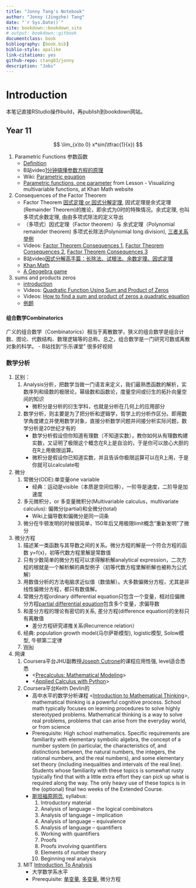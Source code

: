 ```yaml
--- 
title: "Jonny Tang's Notebook"
author: "Jonny (Jingzhe) Tang"
date: "`r Sys.Date()`"
site: bookdown::bookdown_site
# output: bookdown::gitbook
documentclass: book
bibliography: [book.bib]
biblio-style: apalike
link-citations: yes
github-repo: ctang83/jonny
description: "Jobs"
---
```


# Introduction

本笔记直接RStudio操作build，再publish到bookdown网站。


## Year 11

$$
 \lim_{x\to 0} x*sin(\tfrac{1}{x}) 
$$

1. Parametric Functions 参数函数
	- [Definition](https://xaktly.com/ParametricEquations.html)
	- B站video[1分钟搞懂参数方程的原理](https://www.bilibili.com/video/BV1BL4y1F7JQ/?share_source=copy_web&vd_source=e42e20ab1743b1f80efcaa18a191ac13)
	- Wiki: [Parametric equation](https://en.wikipedia.org/wiki/Parametric_equation)
	- [Parametric functions, one parameter](https://www.khanacademy.org/math/multivariable-calculus/thinking-about-multivariable-function/ways-to-represent-multivariable-functions/a/parametric-functions) from Lesson - Visualizing multivariable functions, <Multivariable calculus> at Khan Math website
1. Consequences of the Factor Theorem 
	- Factor Theorem [因式定理 or 因式分解定理](https://baike.baidu.com/item/%E5%9B%A0%E5%BC%8F%E5%AE%9A%E7%90%86/284832), 因式定理是余式定理(Remainder Theorem)的推论，即余式为0时的特殊情况。余式定理, 也叫多项式余数定理, 由由多项式除法的定义导出
	- （多项式）因式定理（Factor theorem）与 余式定理（Polynomial remainder theorem) 多项式长除法(Polynomial long division), [三者关系举例](https://blog.csdn.net/lanchunhui/article/details/77140600)
	- Videos: [Factor Theorem Consequences 1](https://www.youtube.com/watch?v=QXc3vGQG1nk), [Factor Theorem Consequences 2](https://www.youtube.com/watch?v=ILwIlwfIpZQ), [Factor Theorem Consequences 3](https://www.youtube.com/watch?v=pjIeXjm2Fdk)
	- B站video[因式分解高手篇：长除法、试根法、余数定理、因式定理](https://www.bilibili.com/video/BV1Ti4y1M7fJ/?spm_id_from=333.337.search-card.all.click&vd_source=4bb452a07b47a412d37d165e5ff0e9b3)
	- [Khan Math](https://www.khanacademy.org/math/algebra2/x2ec2f6f830c9fb89:poly-div/x2ec2f6f830c9fb89:remainder-theorem/v/polynomial-remainder-theorem-to-test-factor)
	- [A Geogebra game](https://www.geogebra.org/m/xzuGMC8t#material/tmT7PzGu)
1. sums and products zeros
	- [introduction](https://www.cuemath.com/algebra/sum-and-product-of-zeros-in-quadratic-polynomial/)
	- Videos: [Quadratic Function Using Sum and Product of Zeros](https://www.youtube.com/watch?v=BF5VxWUg92o)
	- Videos: [How to find a sum and product of zeros a quadratic equation](https://www.youtube.com/shorts/_X_xXLRavEw)
	- [例题](https://www.varsitytutors.com/precalculus-help/find-the-sum-and-product-of-the-zeros-of-a-polynomial)


#### 组合数学Combinatorics

广义的组合数学（Combinatorics）相当于离散数学，狭义的组合数学是组合计数、图论、代数结构、数理逻辑等的总称。总之，组合数学是一门研究可数或离散对象的科学。
	- B站找到“乐乐课堂” 很多好视频

### 数学分析 

1. 区别：
	1. Analysis分析，把数学当做一门语言来定义，我们最熟悉函数的解析，实数序列和级数的极限论，幂级数和函数论，度量空间或衍生的拓扑向量空间的知识
		- 微积分是分析的衍生学科，也就是分析在几何上的应用部分
	1. 数学分析，则主要是为了把分析和逻辑学，哲学上的分析作区分。即用数学角度建立并使用数学对象，直接分析数学问题并间接分析实际问题，数学分析是20世纪才有的
		- 数学分析假设但你知道有理数（不知道实数），教你如何从有理数构建实数，又证明了极限这个概念在R上是自洽的，于是你可以放心大胆的在R上用极限运算。
		- 微积分是假设你已知道实数，并且告诉你极限运算可以在R上用，于是你就可以calculate啦
1. 微分
	1. 常微分(ODE):单变量one variable
		- 经典：运动是visible（本质是空间位移），一阶导是速度，二阶导是加速度
	1. 多元微积分，or 多变量微积分(Multivariable calculus，multivariate calculus): 偏微分(partial)和全微分(total)
		- Wiki上偏导数和偏微分是同一词条
	1. 微分在牛顿发明的时候很简单，150年后又用极限limit概念“重新发明”了微分
1. 微分方程
	1. 描述某一类函数与其导数之间的关系。微分方程的解是一个符合方程的函数 y=f(x)，初等代数方程里解是常数值
	1. 只有少数简单的微分方程可以求得解析解analytical expression，二次方程的根就是一个解析解的典型例子（初等代数方程里解析解也被称为公式解）
	1. 用数值分析的方法电脑求近似值（数值解）。大多数偏微分方程，尤其是非线性偏微分方程，都只有数值解。
	1. 常微分方程ordinary differential equation只包含一个变量，相对应偏微分方程[partial differential equation](https://zh.m.wikipedia.org/zh-hans/%E5%A4%9A%E5%85%83%E5%BE%AE%E7%A7%AF%E5%88%86)包含多个变量，求偏导数
	1. 和差分方程的理论有密切的关系, 差分方程(difference equation)的坐标只有离散值
		- 差分方程研究递推关系(Recurrence relation）
	1. 经典: population growth model(马尔萨斯模型), logistic模型, Solow模型, 牛顿第二定律
	1. [Wiki](https://zh.wikipedia.org/wiki/%E5%BE%AE%E5%88%86%E6%96%B9%E7%A8%8B)
1. 网课
	1. Coursera平台JHU副教授[Joseph Cutrone](https://www.coursera.org/instructor/josephcutrone)的课程应用性强, level适合悉悉
		- <[Precalculus: Mathematical Modeling](https://www.coursera.org/learn/precalculus-mathematical-modelling)> 
		- <[Applied Calculus with Python](https://www.coursera.org/learn/applied-calculus-with-python)>
	1. Coursera平台Keith Devlin的
		- 高中水平的数学分析课程 <[Introduction to Mathematical Thinking](https://www.coursera.org/learn/mathematical-thinking#syllabus)>, mathematical thinking is a powerful cognitive process. School math typically focuses on learning procedures to solve highly stereotyped problems. Mathematical thinking is a way to solve real problems, problems that can arise from the everyday world, or from science
		- Prerequisite: High school mathematics. Specific requirements are familiarity with elementary symbolic algebra, the concept of a number system (in particular, the characteristics of, and distinctions between, the natural numbers, the integers, the rational numbers, and the real numbers), and some elementary set theory (including inequalities and intervals of the real line). Students whose familiarity with these topics is somewhat rusty typically find that with a little extra effort they can pick up what is required along the way. The only heavy use of these topics is in the (optional) final two weeks of the Extended Course.
		- [斯坦福原网页](https://online.stanford.edu/courses/hstar-y0001-introduction-mathematical-thinking), syllabus: 
			1. Introductory material
			1. Analysis of language – the logical combinators
			1. Analysis of language – implication
			1. Analysis of language – equivalence
			1. Analysis of language – quantifiers
			1. Working with quantifiers
			1. Proofs
			1. Proofs involving quantifiers
			1. Elements of number theory
			1. Beginning real analysis
	1. MIT [Introduction To Analysis](https://ocw.mit.edu/courses/18-100a-introduction-to-analysis-fall-2012/pages/syllabus/)
		- 大学数学系水平
		- Prerequisite: [单变量](https://ocw.mit.edu/courses/18-01sc-single-variable-calculus-fall-2010/pages/syllabus/), [多变量](https://ocw.mit.edu/courses/18-02sc-multivariable-calculus-fall-2010/pages/syllabus/), 微分方程



